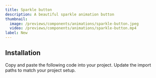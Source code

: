 ---
title: Sparkle button
description: A beautiful sparkle animation button
thumbnail:
  image: /previews/components/animations/sparkle-button.jpeg
  video: /previews/components/animations/sparkle-button.mp4
label: New
---

<ComponentPreview name="demos/components/animations/sparkle-button" />

## Installation

<Steps>
  <Step>Copy and paste the following code into your project.</Step>
  <ComponentSource name="components/animations/sparkle-button" />
  <Step>Update the import paths to match your project setup.</Step>
</Steps>
